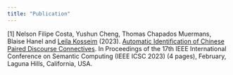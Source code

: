 ```yaml
---
title: "Publication"
---
```


[1]  Nelson Filipe Costa, Yushun Cheng, Thomas Chapados Muermans, Blaise Hanel and [Leila Kosseim](https://users.encs.concordia.ca/~kosseim/) (2023). [Automatic Identification of Chinese Paired Discourse Connectives](https://ieeexplore.ieee.org/document/10066811).  In Proceedings of the 17th IEEE International Conference on Semantic Computing (IEEE ICSC 2023) (4 pages), February, Laguna Hills, California, USA.